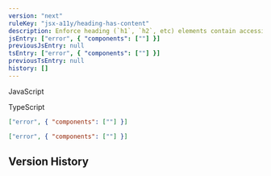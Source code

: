 ```yaml
---
version: "next"
ruleKey: "jsx-a11y/heading-has-content"
description: Enforce heading (`h1`, `h2`, etc) elements contain accessible content
jsEntry: ["error", { "components": [""] }]
previousJsEntry: null
tsEntry: ["error", { "components": [""] }]
previousTsEntry: null
history: []
---
```


<Tabs defaultValue="js">

<TabsList>
  <TabsTrigger value="js">
    <div className="flex gap-2 items-center">
      <RuleLevelIcon level="error" />
      <p>JavaScript</p>
    </div>
  </TabsTrigger>
  <TabsTrigger value="ts">
    <div className="flex gap-2 items-center">
      <RuleLevelIcon ts level="error" />
      <p>TypeScript</p>
    </div>
  </TabsTrigger>
</TabsList>

<TabsContent value="js">

```json
["error", { "components": [""] }]
```

</TabsContent>

<TabsContent value="ts">

```json
["error", { "components": [""] }]
```

</TabsContent>

</Tabs>

## Version History

<RuleHistory ruleKey="jsx-a11y/heading-has-content" />
